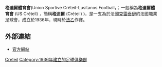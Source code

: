{{noteTA
|G1=足球
|T=zh-hans:克雷泰伊体育球俱乐部; zh-hk:格迪爾體育會;zh-tw:克雷泰伊體育俱樂部;
|1=zh-hans:克雷泰伊; zh-hk:格迪爾;zh-tw:克雷泰伊;
}}
{{Infobox football club 
|clubname = 格迪爾<br>US Créteil
|current  = 
|image    = 
|fullname = Union Sportive Créteil-Lusitanos Football
|nickname = ''Les Béliers'' (The Rams)<br>''US Créteil''<br>''USCL''
|founded  = {{Start date and age|1936}} 
|ground   = [[格迪爾|格迪爾]]<br />[[Stade_Dominique_Duvauchelle|Stade Dominique Duvauchelle]]
|capacity = 12,150
|chairman = Armand Lopes
|manager  = [[Philippe_Hinschberger|Philippe Hinschberger]] 
|mgrtitle = 領隊
| league   = [[法國足球丙級聯賽|法國足球丙級聯賽]]
| season   = 2015–16
| position = 法乙，第 19 位（降班）
| website  = http://www.uscl.fr/
|pattern_la1=
|pattern_b1=_green_red_stripe
|pattern_ra1=
|pattern_so1=_nike_steaua_home_0910
|leftarm1=0000FF
|body1=0000FF
|rightarm1=0000FF
|shorts1=0000FF
|socks1=0000FF
|pattern_la2=
|pattern_b2=_green_red_stripe 
|pattern_ra2=
|pattern_so2=
|leftarm2=FFFFFF
|body2=FFFFFF
|rightarm2=FFFFFF
|shorts2=FFFFFF
|socks2=FFFFFF
}}

'''格迪爾體育會'''(Union Sportive Créteil-Lusitanos Football，{{IPA-fr|yunyən spɔrtɪv kʁetɛi-lusitɛ̃no}}；一般稱為'''格迪爾體育會''' (US Créteil) ，簡稱'''格迪爾''' (Créteil) )，是一支為於法國[[克雷泰伊|克雷泰伊]]的法國職業足球會，成立於1936年，現時於[[法乙|法乙]]作賽。

== 外部連結 ==
*{{fr icon}} [http://www.uscl.fr/ 官方網站] {{Wayback|url=http://www.uscl.fr/ |date=20150408212231 }}

{{DEFAULTSORT:US Creteil-Lusitanos}}
[[Category:法國足球俱樂部|Creteil]]
[[Category:1936年建立的足球俱樂部|Category:1936年建立的足球俱樂部]]

{{fc-stub}}